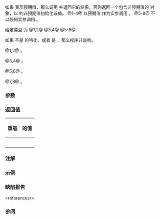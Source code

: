 {{cpp/utility/expected/title|and_then}}
{{cpp/utility/expected/navbar}}
{{dcl begin}}
{{dcl h|主模板}}
{{dcla|num=1|since=c++23|
template&lt; class F &gt;
constexpr auto and_then( F&amp;&amp; f ) &amp;;
}}
{{dcl|num=2|since=c++23|
template&lt; class F &gt;
constexpr auto and_then( F&amp;&amp; f ) const&amp;;
}}
{{dcla|num=3|since=c++23|
template&lt; class F &gt;
constexpr auto and_then( F&amp;&amp; f ) &amp;&amp;;
}}
{{dcl|num=4|since=c++23|
template&lt; class F &gt;
constexpr auto and_then( F&amp;&amp; f ) const&amp;&amp;;
}}
{{dcl h|{{c/core|void}} 部分特化}}
{{dcla|num=5|since=c++23|
template&lt; class F &gt;
constexpr auto and_then( F&amp;&amp; f ) &amp;;
}}
{{dcl|num=6|since=c++23|
template&lt; class F &gt;
constexpr auto and_then( F&amp;&amp; f ) const&amp;;
}}
{{dcla|num=7|since=c++23|
template&lt; class F &gt;
constexpr auto and_then( F&amp;&amp; f ) &amp;&amp;;
}}
{{dcl|num=8|since=c++23|
template&lt; class F &gt;
constexpr auto and_then( F&amp;&amp; f ) const&amp;&amp;;
}}
{{dcl end}}

如果 {{c|*this}} 表示预期值，那么调用 {{c|f}} 并返回它的结果。否则返回一个包含非预期值的 {{tt|std::expected}} 对象，以 {{c|*this}} 的非预期值初始化该值。
@1-4@ 以预期值 {{rlpi|/#数据成员|val}} 作为实参调用 {{c|f}}。
@5-8@ 不以任何实参调用 {{c|f}}。

给定类型 {{tt|U}} 为
@1,2@ {{c/core|std::remove_cvref_t&lt;std::invoke_result_t&lt;F, decltype((}}{{tti|val}}{{c/core|))&gt;&gt;}}
@3,4@ {{c/core|std::remove_cvref_t&lt;std::invoke_result_t&lt;F, decltype(std::move(}}{{tti|val}}{{c/core|))&gt;&gt;}}
@5-8@ {{c/core|std::remove_cvref_t&lt;std::invoke_result_t&lt;F&gt;&gt;}}

如果 {{tt|U}} 不是 {{tt|std::expected}} 的特化，或者 {{c|std::is_same_v&lt;U::error_type, E&gt;}} 是 {{c|false}}，那么程序非良构。

@1,2@ {{cpp/enable if|plural=yes| {{c|std::is_constructible_v&lt;E, decltype(error())&gt;}} 是 {{c|true}} }}。

@3,4@ {{cpp/enable if|plural=yes| {{c|std::is_constructible_v&lt;E, decltype(std::move(error()))&gt;}} 是 {{c|true}} }}。

@5,6@ {{cpp/enable if|plural=yes| {{c|std::is_constructible_v&lt;E, decltype(error())&gt;}} 是 {{c|true}} }}。

@7,8@ {{cpp/enable if|plural=yes| {{c|std::is_constructible_v&lt;E, decltype(std::move(error()))&gt;}} 是 {{c|true}} }}。

===参数===
{{par begin}}
{{par|f|适合的函数或{{named req|Callable}}对象，返回 {{tt|std::expected}}}}
{{par end}}

===返回值===
{|class="wikitable"
!rowspan=2|{{nbsp}}重载{{nbsp}}
!colspan=2|{{rlpf|operator bool|has_value}} 的值
|-
!style="font-weight: normal;"|{{c|true}}
!style="font-weight: normal;"|{{c|false}}
|-
|style="text-align: center;"|{{vl|1,2}}
|{{box|{{c/core|std::invoke(std::forward&lt;F&gt;(f),}}{{nbspt}}{{tti|val}}{{c/core|)}}}}
|{{c|U(std::unexpect, error())}}
|-
|style="text-align: center;"|{{vl|3,4}}
|{{box|{{c/core|std::invoke(std::forward&lt;F&gt;(f),std::move(}}{{tti|val}}{{c/core|))}}}}
|{{c|U(std::unexpect, std::move(error()))}}
|-
|style="text-align: center;"|{{vl|5,6}}
|rowspan=2|{{c|std::invoke(std::forward&lt;F&gt;(f))}}
|{{c|U(std::unexpect, error())}}
|-
|style="text-align: center;"|{{vl|7,8}}
|{{c|U(std::unexpect, std::move(error()))}}
|}

===注解===
{{ftm begin|std=1|comment=1}}
{{ftm|__cpp_lib_expected|std=C++23|value=202211L|{{tt|std::expected}} 的单子式函数}}
{{ftm end}}

===示例===
{{example}}

===缺陷报告===
{{dr list begin}}
{{dr list item|wg=lwg|dr=3938|std=C++23|before=通过 {{c|value()}} 获取预期值&lt;ref&gt;{{rlpf|value}} 要求 {{tt|E}} 可复制构造（见 {{lwg|3843}}），而 {{rlpt|operator*}} 不要求。&lt;/ref&gt;|after=改成 {{c|**this}}}}
{{dr list item|wg=lwg|dr=3973|std=C++23|before=通过 {{c|**this}} 获取预期值&lt;ref&gt;{{c|**this}} 会触发[[cpp/language/adl|实参依赖查找]]。&lt;/ref&gt;|after=改成 {{box|{{rlpi|/#数据成员|val}}}}}}
{{dr list end}}
&lt;references/&gt;

===参阅===
{{dsc begin}}
{{dsc inc|cpp/utility/expected/dsc unexpect_t}}
{{dsc inc|cpp/utility/expected/dsc transform}}
{{dsc end}}

{{langlinks|de|en|es|fr|it|ja|pt|ru}}